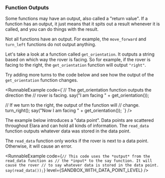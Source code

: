 

### Function Outputs

<YoutubeVideo embedId="O1XoNe0MfVg" />

Some functions may have an output, also called a "return value". If a
function has an output, it just means that it spits out a result whenever
it is called, and you can do things with the result.

<Card type="tip">Not all functions have an output. For example, the `move_forward` and `turn_left` functions do not output anything.</Card>

Let's take a look at a function called `get_orientation`. It outputs a string
based on which way the rover is facing. So for example, if the rover is facing to the
right, the `get_orientation` function will output `"right"`.

<Card type="try_it">Try adding more turns to the code below and see how the output of the `get_orientation` function changes.</Card>

<RunnableExample
  code={`// The get_orientation function outputs the direction the
// rover is facing.
say("I am facing " + get_orientation());

// If we turn to the right, the output of the function will
// change.
turn_right();
say("Now I am facing " + get_orientation());
`}
/>

The example below introduces a "data point". Data points are scattered throughout
Elara and can hold all kinds of information. The `read_data` function outputs whatever
data was stored in the data point.

<Card type="warning">The `read_data` function only works if the rover is next to a data point. Otherwise, it will cause an error.</Card>

<RunnableExample
  code={`// This code uses the *output* from the read_data function as
// the *input* to the say function. It will cause the rover
// to say whatever data is stored in the data point.
say(read_data());`}
  level={SANDBOX_WITH_DATA_POINT_LEVEL}
/>
